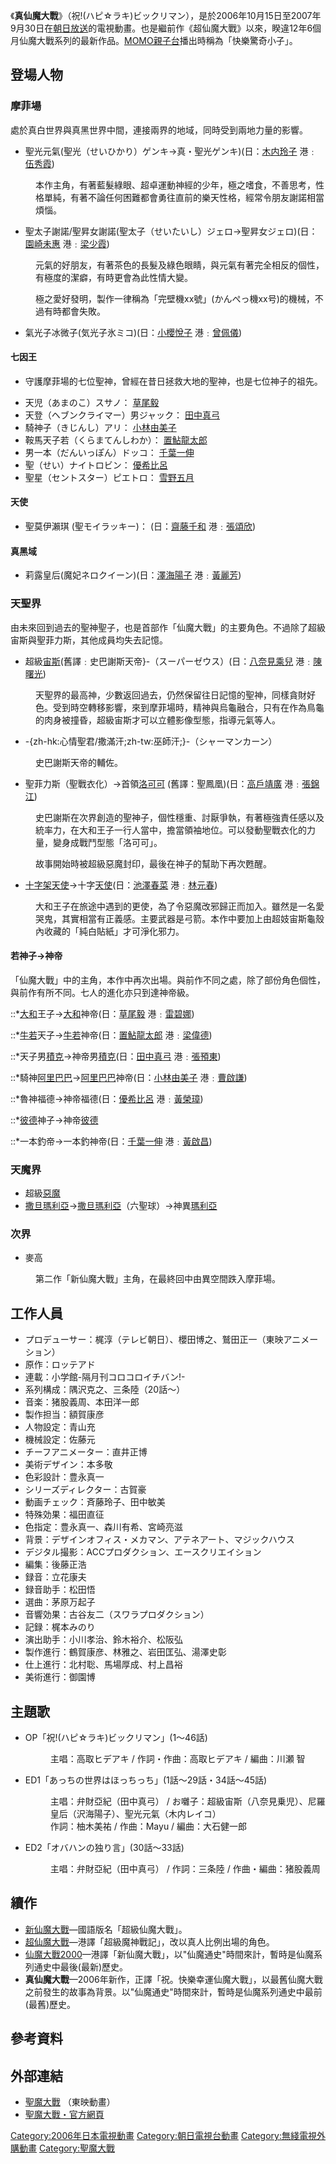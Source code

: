 《'''真仙魔大戰'''》（祝!(ハピ☆ラキ)ビックリマン），是於2006年10月15日至2007年9月30日在[[朝日放送|朝日放送]]的電視動畫。也是繼前作《超仙魔大戰》以來，睽違12年6個月仙魔大戰系列的最新作品。[[MOMO親子台|MOMO親子台]]播出時稱為「快樂驚奇小子」。

== 登場人物 ==

=== 摩菲場 ===

處於真白世界與真黑世界中間，連接兩界的地域，同時受到兩地力量的影響。

*聖光元氣(聖光（せいひかり）ゲンキ→真・聖光ゲンキ)(日：[[木内玲子|木内玲子]] 港﹕[[伍秀霞|伍秀霞]])

:本作主角，有著藍髮綠眼、超卓運動神經的少年，極之嗜食，不善思考，性格單純，有著不論任何困難都會勇往直前的樂天性格，經常令朋友謝諾相當煩惱。

*聖太子謝諾/聖昇女謝諾(聖太子（せいたいし）ジェロ→聖昇女ジェロ)(日：[[園崎未惠|園崎未惠]] 港﹕[[梁少霞|梁少霞]])

:元氣的好朋友，有著茶色的長髮及綠色眼睛，與元氣有著完全相反的個性，有極度的潔癖，有時更會為此性情大變。

:極之愛好發明，製作一律稱為「完壁機xx號」(かんぺっ機xx号)的機械，不過有時都會失敗。

*氣光子冰微子(気光子氷ミコ)(日：[[小櫻悅子|小櫻悅子]] 港﹕[[曾佩儀|曾佩儀]])
====七因王====

*守護摩菲場的七位聖神，曾經在昔日拯救大地的聖神，也是七位神子的祖先。

*天児（あまのこ）スサノ： [[草尾毅|草尾毅]]
*天登（ヘブンクライマー）男ジャック： [[田中真弓|田中真弓]]
*騎神子（きじんし）アリ： [[小林由美子|小林由美子]]
*鞍馬天子若（くらまてんしわか）： [[置鮎龍太郎|置鮎龍太郎]]
*男一本（だんいっぽん）ドッコ： [[千葉一伸|千葉一伸]]
*聖（せい）ナイトロビン： [[優希比呂|優希比呂]]
*聖星（セントスター）ピエトロ： [[雪野五月|雪野五月]]

====天使====
*聖莫伊瀨琪 (聖モイラッキー)： (日：[[齋藤千和|齋藤千和]] 港﹕[[張頌欣|張頌欣]])

====真黑域====
*莉露皇后(魔妃ネロクイーン)(日：[[澤海陽子|澤海陽子]] 港﹕[[黃麗芳|黃麗芳]])

=== 天聖界 ===

由未來回到過去的聖神聖子，也是首部作「仙魔大戰」的主要角色。不過除了超級宙斯與聖菲力斯，其他成員均失去記憶。

*超級[[宙斯|宙斯]](舊譯﹕史巴謝斯天帝}-（スーパーゼウス）(日：[[八奈見乘兒|八奈見乘兒]] 港﹕[[陳曙光|陳曙光]])

:天聖界的最高神，少數返回過去，仍然保留往日記憶的聖神，同樣貪財好色。受到時空轉移影響，來到摩菲場時，精神與烏龜融合，只有在作為鳥龜的肉身被撞昏，超級宙斯才可以立體影像型態，指導元氣等人。

*-{zh-hk:心情聖君/撒滿汗;zh-tw:巫師汗;}-（シャーマンカーン）

:史巴謝斯天帝的輔佐。 

*聖菲力斯（聖戰衣化）→首領[[洛可可|洛可可]] (舊譯：聖鳳凰)(日：[[高戶靖廣|高戶靖廣]] 港﹕[[張錦江|張錦江]])

:史巴謝斯在次界創造的聖神子，個性穩重、討厭爭執，有著極強責任感以及統率力，在大和王子一行人當中，擔當領袖地位。可以發動聖戰衣化的力量，變身成戰鬥型態「洛可可」。 

:故事開始時被超級惡魔封印，最後在神子的幫助下再次甦醒。


*[[十字架|十字架]][[天使|天使]]→十字[[天使|天使]](日：[[池澤春菜|池澤春菜]] 港﹕[[林元春|林元春]])

:大和王子在旅途中遇到的更使，為了令惡魔改邪歸正而加入。雖然是一名愛哭鬼，其實相當有正義感。主要武器是弓箭。本作中要加上由超妓宙斯龜殼內收藏的「純白貼紙」才可淨化邪力。
 
====若神子→神帝====

「仙魔大戰」中的主角，本作中再次出場。與前作不同之處，除了部份角色個性，與前作有所不同。七人的進化亦只到達神帝級。

::*[[大和|大和]]王子→[[大和|大和]]神帝(日：[[草尾毅|草尾毅]] 港﹕[[雷碧娜|雷碧娜]])
::*[[源義經|牛若]]天子→[[源義經|牛若]]神帝(日：[[置鮎龍太郎|置鮎龍太郎]] 港﹕[[梁偉德|梁偉德]])
::*天子男[[積克|積克]]→神帝男[[積克|積克]](日：[[田中真弓|田中真弓]] 港﹕[[張預東|張預東]])
::*騎神[[阿里巴巴|阿里巴巴]]→[[阿里巴巴|阿里巴巴]]神帝(日：[[小林由美子|小林由美子]] 港﹕[[曹啟謙|曹啟謙]])
::*魯神福德→神帝福德(日：[[優希比呂|優希比呂]] 港﹕[[黃榮璋|黃榮璋]])
::*[[彼德|彼德]]神子→神帝[[彼德|彼德]]
::*一本釣帝→一本釣神帝(日：[[千葉一伸|千葉一伸]] 港﹕[[黃啟昌|黃啟昌]])

=== 天魔界 ===
*超級[[惡魔|惡魔]]
*[[撒旦|撒旦]][[瑪利亞|瑪利亞]]→[[撒旦|撒旦]][[瑪利亞|瑪利亞]]（六聖球）→神異[[瑪利亞|瑪利亞]]

=== 次界 ===

*麥高

:第二作「新仙魔大戰」主角，在最終回中由異空間跌入摩菲場。

== 工作人員 ==
*プロデューサー：梶淳（テレビ朝日）、櫻田博之、鷲田正一（東映アニメーション） 
*原作：ロッテアド 
*連載：小学館-隔月刊コロコロイチバン!- 
*系列構成：隅沢克之、三条陸（20話～） 
*音楽：猪股義周、本田洋一郎 
*製作担当：額賀康彦 
*人物設定：青山充 
*機械設定：佐藤元 
*チーフアニメーター：直井正博 
*美術デザイン：本多敬 
*色彩設計：豊永真一 
*シリーズディレクター：古賀豪 
*動画チェック：斉藤玲子、田中敏美 
*特殊効果：福田直征 
*色指定：豊永真一、森川有希、宮崎亮滋 
*背景：デザインオフィス・メカマン、アテネアート、マジックハウス 
*デジタル撮影：ACCプロダクション、エースクリエイション 
*編集：後藤正浩 
*録音：立花康夫 
*録音助手：松田悟 
*選曲：茅原万起子 
*音響効果：古谷友二（スワラプロダクション） 
*記録：梶本みのり 
*演出助手：小川孝治、鈴木裕介、松阪弘 
*製作進行：鶴賀康彦、林雅之、岩田匡弘、湯澤史彰 
*仕上進行：北村聡、馬場厚成、村上昌裕 
*美術進行：御園博

== 主題歌 ==

*OP「祝!(ハピ☆ラキ)ビックリマン」(1～46話)
*:主唱：高取ヒデアキ / 作詞・作曲：高取ヒデアキ / 編曲：川瀬 智 
*ED1「あっちの世界はほっちっち」(1話～29話・34話～45話)
*:主唱：弁財亞紀（田中真弓） / お囃子：超級宙斯（八奈見乗児）、尼羅皇后（沢海陽子）、聖光元氣（木内レイコ）
*:作詞：柚木美祐 / 作曲：Mayu / 編曲：大石健一郎
*ED2「オバハンの独り言」(30話～33話)
*:主唱：弁財亞紀（田中真弓） / 作詞：三条陸 / 作曲・編曲：猪股義周

==續作==

*[[新仙魔大戰|新仙魔大戰]]—國語版名「超級仙魔大戰」。
*[[超仙魔大戰|超仙魔大戰]]—港譯「超級魔神戰記」，改以真人比例出場的角色。
*[[仙魔大戰2000|仙魔大戰2000]]—港譯「新仙魔大戰」，以"仙魔通史"時間來計，暫時是仙魔系列通史中最後(最新)歷史。
*'''真仙魔大戰'''—2006年新作，正譯「祝。快樂幸運仙魔大戰」，以最舊仙魔大戰之前發生的故事為背景。以"仙魔通史"時間來計，暫時是仙魔系列通史中最前(最舊)歷史。
== 參考資料 ==
{{reflist}}

== 外部連結 ==
* [http://www.toei-anim.co.jp/lineup/tv/bikkuri_man/ 聖魔大戰] {{Wayback|url=http://www.toei-anim.co.jp/lineup/tv/bikkuri_man/ |date=20061214061618 }}（東映動畫）
* [http://www.toei-anim.co.jp/sp/bikkuri-man/ 聖魔大戰・官方網頁] {{Wayback|url=http://www.toei-anim.co.jp/sp/bikkuri-man/ |date=20061215164739 }}

{{DEFAULTSORT:Bikkuriman}}
[[Category:2006年日本電視動畫|Category:2006年日本電視動畫]]
[[Category:朝日電視台動畫|Category:朝日電視台動畫]]
[[Category:無綫電視外購動畫|Category:無綫電視外購動畫]]
[[Category:聖魔大戰|Category:聖魔大戰]]
